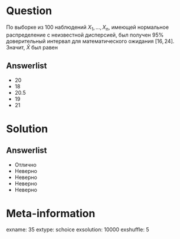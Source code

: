 Question
========
  По выборке из 100 наблюдений $X_1,\ldots,X_{n}$, имеющей нормальное распределение с неизвестной дисперсией, был получен 95\% доверительный интервал для математического ожидания $[16,24]$. Значит, $\bar{X}$ был равен

Answerlist
----------
*  20
*  18
*  20.5
*  19
*  21

Solution
========

Answerlist
----------
*  Отлично
*  Неверно
*  Неверно
*  Неверно
*  Неверно

Meta-information
================
exname: 35
extype: schoice
exsolution: 10000
exshuffle: 5
